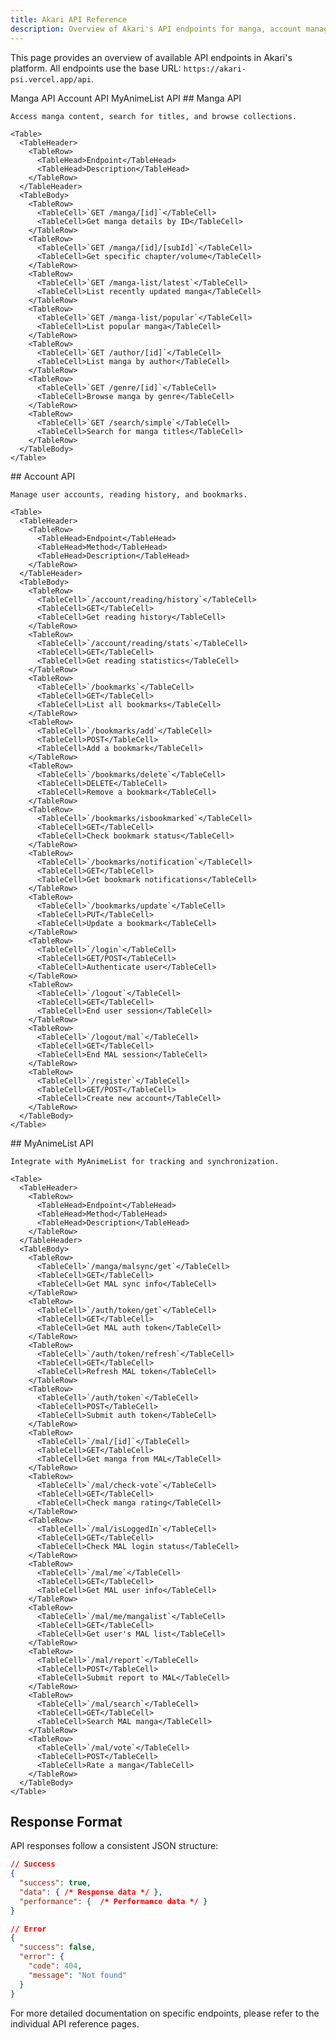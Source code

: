 ```yaml
---
title: Akari API Reference
description: Overview of Akari's API endpoints for manga, account management, and MyAnimeList integration
---
```


This page provides an overview of available API endpoints in Akari's platform. All endpoints use the base URL: `https://akari-psi.vercel.app/api`.

<Tabs defaultTab="manga">
  <TabList>
    <TabTrigger id="manga">Manga API</TabTrigger>
    <TabTrigger id="account">Account API</TabTrigger>
    <TabTrigger id="mal">MyAnimeList API</TabTrigger>
  </TabList>

  <TabContent id="manga">
    ## Manga API

    Access manga content, search for titles, and browse collections.

    <Table>
      <TableHeader>
        <TableRow>
          <TableHead>Endpoint</TableHead>
          <TableHead>Description</TableHead>
        </TableRow>
      </TableHeader>
      <TableBody>
        <TableRow>
          <TableCell>`GET /manga/[id]`</TableCell>
          <TableCell>Get manga details by ID</TableCell>
        </TableRow>
        <TableRow>
          <TableCell>`GET /manga/[id]/[subId]`</TableCell>
          <TableCell>Get specific chapter/volume</TableCell>
        </TableRow>
        <TableRow>
          <TableCell>`GET /manga-list/latest`</TableCell>
          <TableCell>List recently updated manga</TableCell>
        </TableRow>
        <TableRow>
          <TableCell>`GET /manga-list/popular`</TableCell>
          <TableCell>List popular manga</TableCell>
        </TableRow>
        <TableRow>
          <TableCell>`GET /author/[id]`</TableCell>
          <TableCell>List manga by author</TableCell>
        </TableRow>
        <TableRow>
          <TableCell>`GET /genre/[id]`</TableCell>
          <TableCell>Browse manga by genre</TableCell>
        </TableRow>
        <TableRow>
          <TableCell>`GET /search/simple`</TableCell>
          <TableCell>Search for manga titles</TableCell>
        </TableRow>
      </TableBody>
    </Table>

  </TabContent>

  <TabContent id="account">
    ## Account API

    Manage user accounts, reading history, and bookmarks.

    <Table>
      <TableHeader>
        <TableRow>
          <TableHead>Endpoint</TableHead>
          <TableHead>Method</TableHead>
          <TableHead>Description</TableHead>
        </TableRow>
      </TableHeader>
      <TableBody>
        <TableRow>
          <TableCell>`/account/reading/history`</TableCell>
          <TableCell>GET</TableCell>
          <TableCell>Get reading history</TableCell>
        </TableRow>
        <TableRow>
          <TableCell>`/account/reading/stats`</TableCell>
          <TableCell>GET</TableCell>
          <TableCell>Get reading statistics</TableCell>
        </TableRow>
        <TableRow>
          <TableCell>`/bookmarks`</TableCell>
          <TableCell>GET</TableCell>
          <TableCell>List all bookmarks</TableCell>
        </TableRow>
        <TableRow>
          <TableCell>`/bookmarks/add`</TableCell>
          <TableCell>POST</TableCell>
          <TableCell>Add a bookmark</TableCell>
        </TableRow>
        <TableRow>
          <TableCell>`/bookmarks/delete`</TableCell>
          <TableCell>DELETE</TableCell>
          <TableCell>Remove a bookmark</TableCell>
        </TableRow>
        <TableRow>
          <TableCell>`/bookmarks/isbookmarked`</TableCell>
          <TableCell>GET</TableCell>
          <TableCell>Check bookmark status</TableCell>
        </TableRow>
        <TableRow>
          <TableCell>`/bookmarks/notification`</TableCell>
          <TableCell>GET</TableCell>
          <TableCell>Get bookmark notifications</TableCell>
        </TableRow>
        <TableRow>
          <TableCell>`/bookmarks/update`</TableCell>
          <TableCell>PUT</TableCell>
          <TableCell>Update a bookmark</TableCell>
        </TableRow>
        <TableRow>
          <TableCell>`/login`</TableCell>
          <TableCell>GET/POST</TableCell>
          <TableCell>Authenticate user</TableCell>
        </TableRow>
        <TableRow>
          <TableCell>`/logout`</TableCell>
          <TableCell>GET</TableCell>
          <TableCell>End user session</TableCell>
        </TableRow>
        <TableRow>
          <TableCell>`/logout/mal`</TableCell>
          <TableCell>GET</TableCell>
          <TableCell>End MAL session</TableCell>
        </TableRow>
        <TableRow>
          <TableCell>`/register`</TableCell>
          <TableCell>GET/POST</TableCell>
          <TableCell>Create new account</TableCell>
        </TableRow>
      </TableBody>
    </Table>

  </TabContent>

  <TabContent id="mal">
    ## MyAnimeList API

    Integrate with MyAnimeList for tracking and synchronization.

    <Table>
      <TableHeader>
        <TableRow>
          <TableHead>Endpoint</TableHead>
          <TableHead>Method</TableHead>
          <TableHead>Description</TableHead>
        </TableRow>
      </TableHeader>
      <TableBody>
        <TableRow>
          <TableCell>`/manga/malsync/get`</TableCell>
          <TableCell>GET</TableCell>
          <TableCell>Get MAL sync info</TableCell>
        </TableRow>
        <TableRow>
          <TableCell>`/auth/token/get`</TableCell>
          <TableCell>GET</TableCell>
          <TableCell>Get MAL auth token</TableCell>
        </TableRow>
        <TableRow>
          <TableCell>`/auth/token/refresh`</TableCell>
          <TableCell>GET</TableCell>
          <TableCell>Refresh MAL token</TableCell>
        </TableRow>
        <TableRow>
          <TableCell>`/auth/token`</TableCell>
          <TableCell>POST</TableCell>
          <TableCell>Submit auth token</TableCell>
        </TableRow>
        <TableRow>
          <TableCell>`/mal/[id]`</TableCell>
          <TableCell>GET</TableCell>
          <TableCell>Get manga from MAL</TableCell>
        </TableRow>
        <TableRow>
          <TableCell>`/mal/check-vote`</TableCell>
          <TableCell>GET</TableCell>
          <TableCell>Check manga rating</TableCell>
        </TableRow>
        <TableRow>
          <TableCell>`/mal/isLoggedIn`</TableCell>
          <TableCell>GET</TableCell>
          <TableCell>Check MAL login status</TableCell>
        </TableRow>
        <TableRow>
          <TableCell>`/mal/me`</TableCell>
          <TableCell>GET</TableCell>
          <TableCell>Get MAL user info</TableCell>
        </TableRow>
        <TableRow>
          <TableCell>`/mal/me/mangalist`</TableCell>
          <TableCell>GET</TableCell>
          <TableCell>Get user's MAL list</TableCell>
        </TableRow>
        <TableRow>
          <TableCell>`/mal/report`</TableCell>
          <TableCell>POST</TableCell>
          <TableCell>Submit report to MAL</TableCell>
        </TableRow>
        <TableRow>
          <TableCell>`/mal/search`</TableCell>
          <TableCell>GET</TableCell>
          <TableCell>Search MAL manga</TableCell>
        </TableRow>
        <TableRow>
          <TableCell>`/mal/vote`</TableCell>
          <TableCell>POST</TableCell>
          <TableCell>Rate a manga</TableCell>
        </TableRow>
      </TableBody>
    </Table>

  </TabContent>
</Tabs>

## Response Format

API responses follow a consistent JSON structure:

```json
// Success
{
  "success": true,
  "data": { /* Response data */ },
  "performance": {  /* Performance data */ }
}

// Error
{
  "success": false,
  "error": {
    "code": 404,
    "message": "Not found"
  }
}
```

For more detailed documentation on specific endpoints, please refer to the individual API reference pages.

